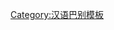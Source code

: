 {{User language-5|cmn|该用户能以'''[[:Category:cmn-5 使用者|专业]]'''的'''[[:Category:cmn 使用者|官话]]'''进行交流。|官话|13|9}}
<noinclude>
{{babel-lang|官|cmn|langvoid=話}}
[[Category:汉语巴别模板]]
</noinclude>